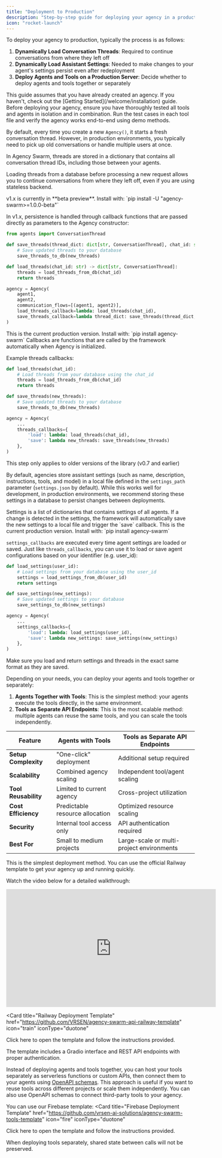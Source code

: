 ```yaml
---
title: "Deployment to Production"
description: "Step-by-step guide for deploying your agency in a production environment."
icon: "rocket-launch"
---
```

To deploy your agency to production, typically the process is as follows:
1. **Dynamically Load Conversation Threads**: Required to continue conversations from where they left off
2. **Dynamically Load Assistant Settings**: Needed to make changes to your agent's settings persist even after redeployment
3. **Deploy Agents and Tools on a Production Server**: Decide whether to deploy agents and tools together or separately

<Note>
  This guide assumes that you have already created an agency. If you haven't, check out the [Getting Started](/welcome/installation) guide.
</Note>

<Warning>
  Before deploying your agency, ensure you have thoroughly tested all tools and agents in isolation and in combination. Run the test cases in each tool file and verify the agency works end-to-end using demo methods.
</Warning>

<Steps>

<Step title="Step 1: Dynamically Load Conversation Threads" icon="message-dots">

By default, every time you create a new `Agency()`, it starts a fresh conversation thread. However, in production environments, you typically need to pick up old conversations or handle multiple users at once.

<Info>
In Agency Swarm, threads are stored in a dictionary that contains all conversation thread IDs, including those between your agents.
</Info>

Loading threads from a database before processing a new request allows you to continue conversations from where they left off, even if you are using stateless backend.

<Tabs>
<Tab title="v1.x (Latest)">

<Warning>
v1.x is currently in **beta preview**. Install with: `pip install -U "agency-swarm>=1.0.0-beta"`
</Warning>

In v1.x, persistence is handled through callback functions that are passed directly as parameters to the Agency constructor:

```python
from agents import ConversationThread

def save_threads(thread_dict: dict[str, ConversationThread], chat_id: str):
    # Save updated threads to your database
    save_threads_to_db(new_threads)

def load_threads(chat_id: str) -> dict[str, ConversationThread]:
    threads = load_threads_from_db(chat_id)
    return threads

agency = Agency(
    agent1,
    agent2,
    communication_flows=[(agent1, agent2)],
    load_threads_callback=lambda: load_threads(chat_id),
    save_threads_callback=lambda thread_dict: save_threads(thread_dict, chat_id),
)
```

</Tab>
<Tab title="v0.x (Production)">

<Info>
This is the current production version. Install with: `pip install agency-swarm`
</Info>

<Info>
Callbacks are functions that are called by the framework automatically when Agency is initialized.
</Info>

Example threads callbacks:

```python
def load_threads(chat_id):
    # Load threads from your database using the chat_id
    threads = load_threads_from_db(chat_id)
    return threads

def save_threads(new_threads):
    # Save updated threads to your database
    save_threads_to_db(new_threads)

agency = Agency(
    ...
    threads_callbacks={
        'load': lambda: load_threads(chat_id),
        'save': lambda new_threads: save_threads(new_threads)
    },
)
```

</Tab>
</Tabs>

</Step>

<Step title="Step 2: Dynamically Load Assistant Settings" icon="gear">
<Warning>
This step only applies to older versions of the library (v0.7 and earlier)
</Warning>

By default, agencies store assistant settings (such as name, description, instructions, tools, and model) in a local file defined in the `settings_path` parameter (`settings.json` by default). While this works well for development, in production environments, we recommend storing these settings in a database to persist changes between deployments.

<Info>
Settings is a list of dictionaries that contains settings of all agents. If a change is detected in the settings, the framework will automatically save the new settings to a local file and trigger the `save` callback.
</Info>

<Tabs>
<Tab title="v0.x (Production)">

<Info>
This is the current production version. Install with: `pip install agency-swarm`
</Info>

`settings_callbacks` are executed every time agent settings are loaded or saved. Just like `threads_callbacks`, you can use it to load or save agent configurations based on your identifier (e.g. user_id):

```python
def load_settings(user_id):
    # Load settings from your database using the user_id
    settings = load_settings_from_db(user_id)
    return settings

def save_settings(new_settings):
    # Save updated settings to your database
    save_settings_to_db(new_settings)

agency = Agency(
    ...
    settings_callbacks={
        'load': lambda: load_settings(user_id),
        'save': lambda new_settings: save_settings(new_settings)
    },
)
```

</Tab>
</Tabs>

<Note>
Make sure you load and return settings and threads in the exact same format as they are saved.
</Note>

</Step>


<Step title="Step 3: Deploying Agents and Tools on a Production Server" icon="rocket-launch">

Depending on your needs, you can deploy your agents and tools together or separately:
1. **Agents Together with Tools**: This is the simplest method: your agents execute the tools directly, in the same environment.
2. **Tools as Separate API Endpoints**: This is the most scalable method: multiple agents can reuse the same tools, and you can scale the tools independently.

<Accordion title="Comparison Table" defaultOpen={true}>

| Feature               | Agents with Tools                     | Tools as Separate API Endpoints          |
|-----------------------|----------------------------------------|-------------------------------------------|
| **Setup Complexity**  | "One-click" deployment       | Additional setup required          |
| **Scalability**       | Combined agency scaling               | Independent tool/agent scaling           |
| **Tool Reusability**  | Limited to current agency             | Cross-project utilization                 |
| **Cost Efficiency**   | Predictable resource allocation       | Optimized resource scaling                |
| **Security**          | Internal tool access only             | API authentication required           |
| **Best For**          | Small to medium projects              | Large-scale or multi-project environments |

</Accordion>

<Tabs>

<Tab title="Option 1: Agents and Tools Together" defaultOpen={true}>

This is the simplest deployment method. You can use the official Railway template to get your agency up and running quickly.

Watch the video below for a detailed walkthrough:
<iframe width="560" height="315" src="https://www.youtube.com/embed/53_e3lmk6Mo?si=kASCTtxfa6ljqGNy&amp;start=806" title="YouTube video player" frameborder="0" allow="accelerometer; autoplay; clipboard-write; encrypted-media; gyroscope; picture-in-picture; web-share" referrerpolicy="strict-origin-when-cross-origin" allowfullscreen></iframe>

<Card
  title="Railway Deployment Template"
  href="https://github.com/VRSEN/agency-swarm-api-railway-template"
  icon="train"
  iconType="duotone"
>
  Click here to open the template and follow the instructions provided.
</Card>

<Note>
  The template includes a Gradio interface and REST API endpoints with proper authentication.
</Note>

</Tab>

<Tab title="Option 2: Tools as Separate API Endpoints">

Instead of deploying agents and tools together, you can host your tools separately as serverless functions or custom APIs, then connect them to your agents using [OpenAPI schemas](/core-framework/tools/openapi-schemas). This approach is useful if you want to reuse tools across different projects or scale them independently. You can also use OpenAPI schemas to connect third-party tools to your agency.

You can use our Firebase template:
<Card
  title="Firebase Deployment Template"
  href="https://github.com/vrsen-ai-solutions/agency-swarm-tools-template"
  icon="fire"
  iconType="duotone"
>
  Click here to open the template and follow the instructions provided.
</Card>

<Note>
  When deploying tools separately, shared state between calls will not be preserved.
</Note>

</Tab>

</Tabs>

</Step>
</Steps>
